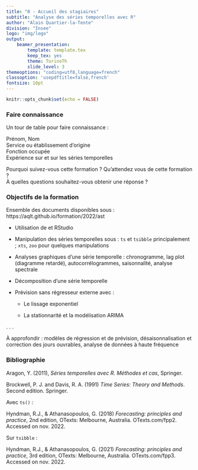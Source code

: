 ```yaml
---
title: "0 - Accueil des stagiaires"
subtitle: "Analyse des séries temporelles avec R"
author: "Alain Quartier-la-Tente"
division: "Insee"
logo: "img/logo"
output: 
    beamer_presentation:
        template: template.tex
        keep_tex: yes
        theme: TorinoTh
        slide_level: 3
themeoptions: "coding=utf8,language=french"
classoption: 'usepdftitle=false,french'
fontsize: 10pt
---
```


```r
knitr::opts_chunk$set(echo = FALSE)
```

### Faire connaissance
Un tour de table pour faire connaissance :

Prénom, Nom  
Service ou établissement d'origine  
Fonction occupée   
Expérience sur \faIcon{r-project} et sur les séries temporelles

Pourquoi suivez-vous cette formation ?
Qu'attendez vous de cette formation ?  
À quelles questions souhaitez-vous obtenir une réponse ?


### Objectifs de la formation

Ensemble des documents disponibles sous : https://aqlt.github.io/formation/2022/ast

- Utilisation de \faIcon{r-project} et RStudio

- Manipulation des séries temporelles sous \faIcon{r-project} : `ts` et `tsibble` principalement ;  `xts`, `zoo` pour quelques manipulations

- Analyses graphiques d'une série temporelle : chronogramme, lag plot (diagramme retardé),
autocorrélogrammes, saisonnalité, analyse spectrale

- Décomposition d'une série temporelle

- Prévision sans régresseur externe avec :

	- Le lissage exponentiel

	- La stationnarité et la modélisation ARIMA

. . .

\bcinfo À approfondir : modèles de régression et de prévision, désaisonnalisation et correction des jours ouvrables, analyse de données à haute fréquence


### Bibliographie

Aragon, Y. (2011), *Séries temporelles avec R. Méthodes et cas*, Springer.

Brockwell, P. J. and Davis, R. A. (1991) *Time Series: Theory and Methods*. Second edition. Springer.

Avec `ts()` :

Hyndman, R.J., & Athanasopoulos, G. (2018) *Forecasting: principles and practice*, 2nd edition, OTexts: Melbourne, Australia. OTexts.com/fpp2. Accessed on nov. 2022.

Sur `tsibble` :

Hyndman, R.J., & Athanasopoulos, G. (2021) *Forecasting: principles and practice*, 3rd edition, OTexts: Melbourne, Australia. OTexts.com/fpp3. Accessed on nov. 2022.
